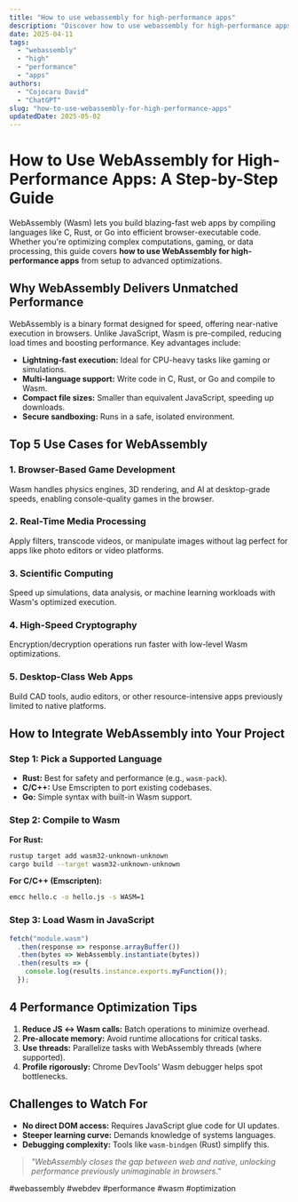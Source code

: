 ```yaml
---
title: "How to use webassembly for high-performance apps"
description: "Discover how to use webassembly for high-performance apps with this in-depth guide, providing actionable insights and practical tips to boost your knowledge and results."
date: 2025-04-11
tags:
  - "webassembly"
  - "high"
  - "performance"
  - "apps"
authors:
  - "Cojocaru David"
  - "ChatGPT"
slug: "how-to-use-webassembly-for-high-performance-apps"
updatedDate: 2025-05-02
---
```


# How to Use WebAssembly for High-Performance Apps: A Step-by-Step Guide  

WebAssembly (Wasm) lets you build blazing-fast web apps by compiling languages like C, Rust, or Go into efficient browser-executable code. Whether you're optimizing complex computations, gaming, or data processing, this guide covers **how to use WebAssembly for high-performance apps** from setup to advanced optimizations.  

## Why WebAssembly Delivers Unmatched Performance  

WebAssembly is a binary format designed for speed, offering near-native execution in browsers. Unlike JavaScript, Wasm is pre-compiled, reducing load times and boosting performance. Key advantages include:  

- **Lightning-fast execution:** Ideal for CPU-heavy tasks like gaming or simulations.  
- **Multi-language support:** Write code in C, Rust, or Go and compile to Wasm.  
- **Compact file sizes:** Smaller than equivalent JavaScript, speeding up downloads.  
- **Secure sandboxing:** Runs in a safe, isolated environment.  

## Top 5 Use Cases for WebAssembly  

### 1. Browser-Based Game Development  
Wasm handles physics engines, 3D rendering, and AI at desktop-grade speeds, enabling console-quality games in the browser.  

### 2. Real-Time Media Processing  
Apply filters, transcode videos, or manipulate images without lag perfect for apps like photo editors or video platforms.  

### 3. Scientific Computing  
Speed up simulations, data analysis, or machine learning workloads with Wasm's optimized execution.  

### 4. High-Speed Cryptography  
Encryption/decryption operations run faster with low-level Wasm optimizations.  

### 5. Desktop-Class Web Apps  
Build CAD tools, audio editors, or other resource-intensive apps previously limited to native platforms.  

## How to Integrate WebAssembly into Your Project  

### Step 1: Pick a Supported Language  
- **Rust:** Best for safety and performance (e.g., `wasm-pack`).  
- **C/C++:** Use Emscripten to port existing codebases.  
- **Go:** Simple syntax with built-in Wasm support.  

### Step 2: Compile to Wasm  
**For Rust:**  
```bash  
rustup target add wasm32-unknown-unknown  
cargo build --target wasm32-unknown-unknown  
```  

**For C/C++ (Emscripten):**  
```bash  
emcc hello.c -o hello.js -s WASM=1  
```  

### Step 3: Load Wasm in JavaScript  
```javascript  
fetch("module.wasm")  
  .then(response => response.arrayBuffer())  
  .then(bytes => WebAssembly.instantiate(bytes))  
  .then(results => {  
    console.log(results.instance.exports.myFunction());  
  });  
```  

## 4 Performance Optimization Tips  

1. **Reduce JS ↔ Wasm calls:** Batch operations to minimize overhead.  
2. **Pre-allocate memory:** Avoid runtime allocations for critical tasks.  
3. **Use threads:** Parallelize tasks with WebAssembly threads (where supported).  
4. **Profile rigorously:** Chrome DevTools' Wasm debugger helps spot bottlenecks.  

## Challenges to Watch For  

- **No direct DOM access:** Requires JavaScript glue code for UI updates.  
- **Steeper learning curve:** Demands knowledge of systems languages.  
- **Debugging complexity:** Tools like `wasm-bindgen` (Rust) simplify this.  

> _"WebAssembly closes the gap between web and native, unlocking performance previously unimaginable in browsers."_  

#webassembly #webdev #performance #wasm #optimization